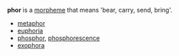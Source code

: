 '''phor''' is a [[morpheme]] that means 'bear, carry, send, bring'.
* [[metaphor]]
* [[euphoria]]
* [[phosphor]], [[phosphorescence]]
* [[exophora]]

{{disambig}}